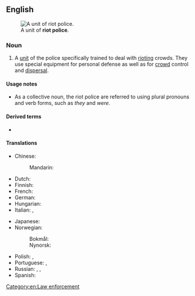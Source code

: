 ==English==
{{wikipedia}}
[[File:Indonesian riot police.jpg|thumb|A unit of '''riot police'''.]]

===Noun===
{{en-noun|-}}

# A [[unit]] of the police specifically trained to deal with [[riot#Verb|riot]]ing crowds. They use special equipment for personal defense as well as for [[crowd]] control and [[dispersal]].
#:{{synonyms|en|anti-riot police|riot squad|anti-riot squad}}

====Usage notes====
* As a collective noun, the riot police are referred to using plural pronouns and verb forms, such as ''they'' and ''were''.

====Derived terms====
*{{l|en|riot police officer}}

====Translations====
{{trans-top|a unit of police specifically trained to deal with rioting crowds}}
* Chinese:
*: Mandarin: {{t+|cmn|防暴警察|tr=fángbào jǐngchá|sc=Hani}}
* Dutch: {{t+|nl|oproerpolitie|f}}
* Finnish: {{t+|fi|mellakkapoliisi}}
* French: {{t|fr|police antiémeute|f}}
* German: {{t|de|Bereitschaftspolizei|f}}
* Hungarian: {{t|hu|rohamrendőrség}}
* Italian: {{t+|it|celere}}, {{t|it|polizia antisommossa|f}}
{{trans-mid}}
* Japanese: {{t|ja|機動隊|tr=きどうたい, kidōtai|sc=Jpan}}
* Norwegian:
*: Bokmål: {{t|nb|opprørspoliti|n}}
*: Nynorsk: {{t|nn|opprørspoliti|n}}
* Polish: {{t|pl|oddziały prewencji|m-p}}, {{t+|pl|prewencja|f}} {{qualifier|colloquial}}
* Portuguese: {{t|pt|polícia de choque|f}}, {{t|pt|batalhão de choque|m}}
* Russian: {{t+|ru|ОМО́Н|m}}, {{t|ru|[[поли́ция]] по [[охрана|охра́не]] [[общественный|обще́ственного]] [[порядок|поря́дка]]|f}}, {{t+|ru|спецна́з|m}}
* Spanish: {{t|es|antidisturbios|m-p}}
{{trans-bottom}}

[[Category:en:Law enforcement]]